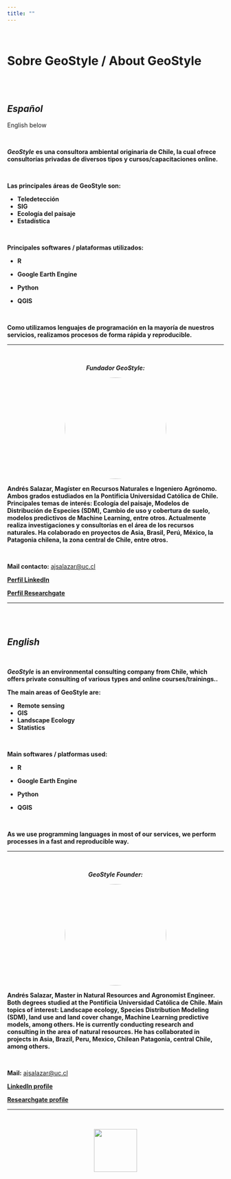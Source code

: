 ```yaml
---
title: ""
---
```


<br>

# **Sobre GeoStyle / About GeoStyle**

<br>
<br>

<div>

<h2> <strong><em>Español</em></strong> </h2>

<p>English below</p>

</div>

<br>

***GeoStyle*** **es una consultora ambiental originaria de Chile, la cual ofrece consultorías privadas de diversos tipos y cursos/capacitaciones online.**

<br>

**Las principales áreas de GeoStyle son:**

-   **Teledetección**
-   **SIG**
-   **Ecología del paisaje**
-   **Estadística**

<br>

**Principales softwares / plataformas utilizados:**

- **R**

- **Google Earth Engine**

- **Python**

- **QGIS**

<br>

**Como utilizamos lenguajes de programación en la mayoría de nuestros servicios, realizamos procesos de forma rápida y reproducible.**

<hr>

<br>

<div style="text-align: center;">

***Fundador GeoStyle:***

<img src="images/1581604252963.jfif" style = "width: 236px; border-radius: 50%">

</div>

**Andrés Salazar, Magíster en Recursos Naturales e Ingeniero Agrónomo. Ambos grados estudiados en la Pontificia Universidad Católica de Chile. Principales temas de interés: Ecología del paisaje, Modelos de Distribución de Especies (SDM), Cambio de uso y cobertura de suelo, modelos predictivos de Machine Learning, entre otros. Actualmente realiza investigaciones y consultorías en el área de los recursos naturales. Ha colaborado en proyectos de Asia, Brasil, Perú, México, la Patagonia chilena, la zona central de Chile, entre otros.**

<br>

**Mail contacto:** [ajsalazar\@uc.cl](mailto:ajsalazar@uc.cl){.email}

<a href = "https://www.linkedin.com/in/andr%C3%A9s-salazar-6213b6163/" target = "_blank" rel = "noopener noreferrer"> **Perfil LinkedIn** </a>

<a href = "https://www.researchgate.net/profile/Andres-Salazar-14" target = "_blank" rel = "noopener noreferrer"> **Perfil Researchgate** </a>

<hr>

<br>
<br>


## ***English***

<br>

***GeoStyle*** **is an environmental consulting company from Chile, which offers private consulting of various types and online courses/trainings..**

**The main areas of GeoStyle are:**

-   **Remote sensing**
-   **GIS**
-   **Landscape Ecology**
-   **Statistics**

<br>

**Main softwares / platformas used:**

- **R**

- **Google Earth Engine**

- **Python**

- **QGIS**

<br>

**As we use programming languages in most of our services, we perform processes in a fast and reproducible way.**

<hr>

<br>

<div style="text-align: center;">

***GeoStyle Founder:***

<img src="images/1581604252963.jfif" style = "width: 236px; border-radius: 50%;">

</div>

**Andrés Salazar, Master in Natural Resources and Agronomist Engineer. Both degrees studied at the Pontificia Universidad Católica de Chile. Main topics of interest: Landscape ecology, Species Distribution Modeling (SDM), land use and land cover change, Machine Learning predictive models, among others. He is currently conducting research and consulting in the area of natural resources. He has collaborated in projects in Asia, Brazil, Peru, Mexico, Chilean Patagonia, central Chile, among others.**

<br>

**Mail:** [ajsalazar\@uc.cl](mailto:ajsalazar@uc.cl){.email}

<a href = "https://www.linkedin.com/in/andr%C3%A9s-salazar-6213b6163/" target = "_blank" rel = "noopener noreferrer"> **LinkedIn profile** </a>

<a href = "https://www.researchgate.net/profile/Andres-Salazar-14" target = "_blank" rel = "noopener noreferrer"> **Researchgate profile** </a>

<hr>

\

<center>
![](images/logo_final.png){width="100"}
</center>